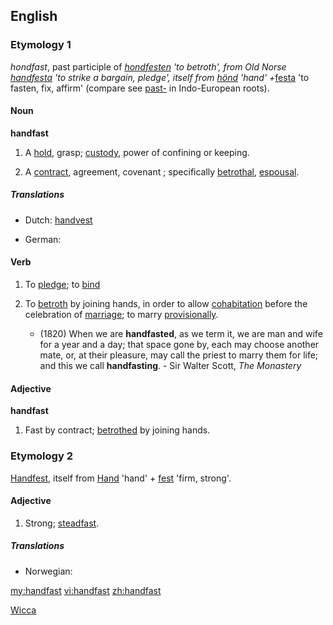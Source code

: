 ==English==

===Etymology 1===
{{etyl|enm}} ''hondfast'', past participle of ''[[hondfesten]] 'to betroth', from Old Norse [[handfesta]] 'to strike a bargain, pledge', itself from [[hönd]] 'hand' + ''[[festa]] 'to fasten, fix, affirm' (compare see [[past-]] in Indo-European roots).

====Noun====
'''handfast'''

# {{obsolete}} A [[hold]], grasp; [[custody]], power of confining or keeping.
# {{obsolete}} A [[contract]], agreement, covenant ; specifically [[betrothal]], [[espousal]].

=====Translations=====
{{trans-top|contract}}
* Dutch: [[handvest]] {{n}}
{{trans-mid}}
* German: {{t|de|Handfest|n}}
{{trans-bottom}}

====Verb====
{{en-verb}}

# {{transitive}} To [[pledge]]; to [[bind]]
# {{transitive|Wicca}} To [[betroth]] by joining hands, in order to allow [[cohabitation]] before the celebration of [[marriage]]; to marry [[provisionally]].
#* (1820) When we are '''handfasted''', as we term it, we are man and wife for a year and a day; that space gone by, each may choose another mate, or, at their pleasure, may call the priest to marry them for life; and this we call '''handfasting'''. - Sir Walter Scott, ''The Monastery''

[[Category:en|Wicca]]

====Adjective====
'''handfast'''

# {{obsolete}} Fast by contract; [[betrothed]] by joining hands.

===Etymology 2===
{{etyl|de}} [[Handfest]], itself from [[Hand]] 'hand' + [[fest]] 'firm, strong'.

====Adjective====
{{en-adj}}

# {{rare}} Strong; [[steadfast]].

=====Translations=====
{{trans-top|strong; steadfast}}
* Norwegian: {{t-|no|håndfast}}
{{trans-mid}}
{{trans-bottom}}

[[my:handfast]]
[[vi:handfast]]
[[zh:handfast]]
